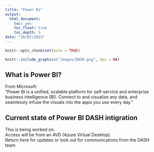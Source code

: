 ```yaml
---
title: "Power Bi"
output:
  html_document:
    toc: yes
    toc_float: true
    toc_depth: 5
date: "26/07/2023"
---
```


```r
knitr::opts_chunk$set(echo = TRUE)
```

```r
knitr::include_graphics("images/DASH.png", dpi = NA)
```

## What is Power BI?

From Microsoft:  
"Power BI is a unified, scalable platform for self-service and enterprise business intelligence (BI). Connect to and visualize any data, and seamlessly infuse the visuals into the apps you use every day."

## Current state of Power BI DASH intigration

This is being worked on.  
Access will be from an AVD (Azure Virtual Desktop).  
Return here for updates or look out for communications from the DASH team.